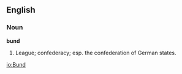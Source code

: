 ==English==

===Noun===

'''bund'''

#League; confederacy; esp. the confederation of German states.

[[io:Bund]]